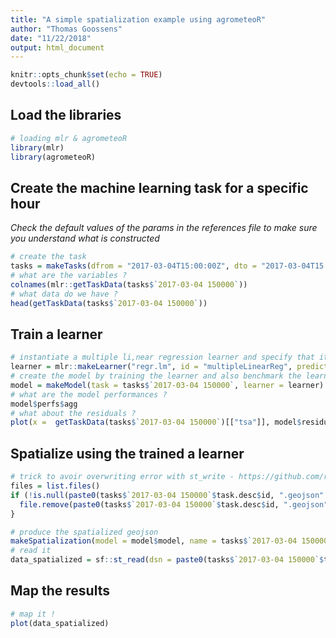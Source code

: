 ```yaml
---
title: "A simple spatialization example using agrometeoR"
author: "Thomas Goossens"
date: "11/22/2018"
output: html_document
---
```


```r
knitr::opts_chunk$set(echo = TRUE)
devtools::load_all()
```

## Load the libraries

```r
# loading mlr & agrometeoR
library(mlr)
library(agrometeoR)
```


## Create the machine learning task for a specific hour
*Check the default values of the params in the references file to make sure you understand what is constructed* 
```r
# create the task
tasks = makeTasks(dfrom = "2017-03-04T15:00:00Z", dto = "2017-03-04T15:00:00Z")
# what are the variables ? 
colnames(mlr::getTaskData(tasks$`2017-03-04 150000`))
# what data do we have ? 
head(getTaskData(tasks$`2017-03-04 150000`))
```

## Train a learner

```r
# instantiate a multiple li,near regression learner and specify that it must also provide se of preds
learner = mlr::makeLearner("regr.lm", id = "multipleLinearReg", predict.type = "se" )
# create the model by training the learner and also benchmark the learner with a LOO
model = makeModel(task = tasks$`2017-03-04 150000`, learner = learner)
# what are the model performances ? 
model$perfs$agg
# what about the residuals ? 
plot(x =  getTaskData(tasks$`2017-03-04 150000`)[["tsa"]], model$residuals[[1]])
```

## Spatialize using the trained a learner

```r
# trick to avoir overwriting error with st_write - https://github.com/r-spatial/sf/issues/274
files = list.files()
if (!is.null(paste0(tasks$`2017-03-04 150000`$task.desc$id, ".geojson" %in% files))) {
  file.remove(paste0(tasks$`2017-03-04 150000`$task.desc$id, ".geojson"))
}
```

```r
# produce the spatialized geojson
makeSpatialization(model = model$model, name = tasks$`2017-03-04 150000`$task.desc$id, path = "." )
# read it
data_spatialized = sf::st_read(dsn = paste0(tasks$`2017-03-04 150000`$task.desc$id, ".geojson"))
```

## Map the results
```r
# map it ! 
plot(data_spatialized)
```

